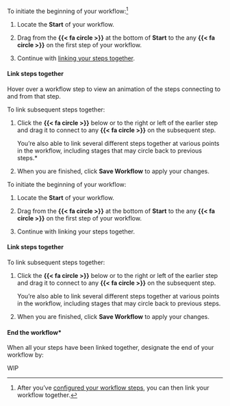 :::: {.content-visible unless-format="revealjs"}
To initiate the beginning of your workflow:^[After you’ve [configured your workflow steps](#configure-workflow-steps), you can then link your workflow together.]

1. Locate the [**Start**]{.bubble .green .green-bg} of your workflow.

1. Drag from the **{{< fa circle >}}** at the bottom of [**Start**]{.bubble .green .green-bg} to the any **{{< fa circle >}}** on the first step of your workflow.

1. Continue with [linking your steps together](#link-steps-together).

#### Link steps together

::: {.callout}
Hover over a workflow step to view an animation of the steps connecting to and from that step.
:::

To link subsequent steps together:

1. Click the **{{< fa circle >}}** below or to the right or left of the earlier step and drag it to connect to any **{{< fa circle >}}** on the subsequent step.

    You're also able to link several different steps together at various points in the workflow, including stages that may circle back to previous steps.*

1. When you are finished, click **Save Workflow** to apply your changes.

::::

:::: {.content-hidden unless-format="revealjs"}
To initiate the beginning of your workflow:

1. Locate the [**Start**]{.bubble .green .green-bg} of your workflow.

1. Drag from the **{{< fa circle >}}** at the bottom of [**Start**]{.bubble .green .green-bg} to the any **{{< fa circle >}}** on the first step of your workflow.

1. Continue with linking your steps together.

#### Link steps together

To link subsequent steps together:

1. Click the **{{< fa circle >}}** below or to the right or left of the earlier step and drag it to connect to any **{{< fa circle >}}** on the subsequent step.

    You're also able to link several different steps together at various points in the workflow, including stages that may circle back to previous steps.

1. When you are finished, click **Save Workflow** to apply your changes.

::::

#### End the workflow*

When all your steps have been linked together, designate the end of your workflow by:

WIP
